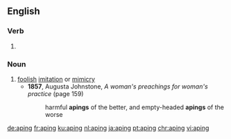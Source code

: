 ==English==

===Verb===
{{head|en|present participle}}

# {{present participle of|ape|lang=en}}

===Noun===
{{en-noun}}

# [[foolish]] [[imitation]] or [[mimicry]]
#* '''1857''', Augusta Johnstone, ''A woman's preachings for woman's practice'' (page 159)
#*: harmful '''apings''' of the better, and empty-headed '''apings''' of the worse

[[de:aping]]
[[fr:aping]]
[[ku:aping]]
[[nl:aping]]
[[ja:aping]]
[[pt:aping]]
[[chr:aping]]
[[vi:aping]]